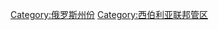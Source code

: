 {{Commonscat|Tomsk Oblast}}
[[Category:俄罗斯州份|Category:俄罗斯州份]]
[[Category:西伯利亚联邦管区|Category:西伯利亚联邦管区]]